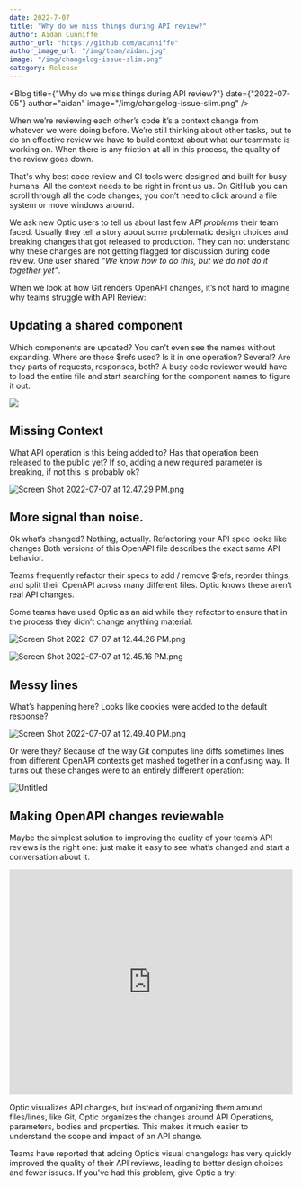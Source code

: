 ```yaml
---
date: 2022-7-07
title: "Why do we miss things during API review?"
author: Aidan Cunniffe
author_url: "https://github.com/acunniffe"
author_image_url: "/img/team/aidan.jpg"
image: "/img/changelog-issue-slim.png"
category: Release
---
```



<Blog title={"Why do we miss things during API review?"} date={"2022-07-05"} author="aidan" image="/img/changelog-issue-slim.png" />


When we’re reviewing each other’s code it’s a context change from whatever we were doing before. We’re still thinking about other tasks, but to do an effective review we have to build context about what our teammate is working on. When there is any friction at all in this process, the quality of the review goes down.

That's why best code review and CI tools were designed and built for busy humans. All the context needs to be right in front us us. On GitHub you can scroll through all the code changes, you don’t need to click around a file system or move windows around.



We ask new Optic users to tell us about last few *API* *problems* their team faced. Usually they tell a story about some problematic design choices and breaking changes that got released to production. They can not understand why these changes are not getting flagged for discussion during code review. One user shared *“We know how to do this, but we do not do it together yet”*.

When we look at how Git renders OpenAPI changes, it’s not hard to imagine why teams struggle with API Review:

## Updating a shared component

Which components are updated? You can’t even see the names without expanding. Where are these $refs used? Is it in one operation? Several? Are they parts of requests, responses, both? A busy code reviewer would have to load the entire file and start searching for the component names to figure it out.

![](/img/blog-content/Screen_Shot_2022-07-07_at_12.38.28_PM.png)

## Missing Context

What API operation is this being added to? Has that operation been released to the public yet? If so, adding a new required parameter is breaking, if not this is probably ok?

![Screen Shot 2022-07-07 at 12.47.29 PM.png](/img/blog-content/Screen_Shot_2022-07-07_at_12.47.29_PM.png)

## More signal than noise.

Ok what’s changed? Nothing, actually. Refactoring your API spec looks like changes Both versions of this OpenAPI file describes the exact same API behavior.

Teams frequently refactor their specs to add / remove $refs, reorder things, and split their OpenAPI across many different files. Optic knows these aren’t real API changes.

Some teams have used Optic as an aid while they refactor to ensure that in the process they didn’t change anything material.

![Screen Shot 2022-07-07 at 12.44.26 PM.png](/img/blog-content/Screen_Shot_2022-07-07_at_12.44.26_PM.png)

![Screen Shot 2022-07-07 at 12.45.16 PM.png](/img/blog-content/Screen_Shot_2022-07-07_at_12.45.16_PM.png)

## Messy lines

What’s happening here? Looks like cookies were added to the default response?

![Screen Shot 2022-07-07 at 12.49.40 PM.png](/img/blog-content/Screen_Shot_2022-07-07_at_12.49.40_PM.png)

Or were they? Because of the way Git computes line diffs sometimes lines from different OpenAPI contexts get mashed together in a confusing way. It turns out these changes were to an entirely different operation:

![Untitled](/img/blog-content/Untitled.png)

## Making OpenAPI changes reviewable

Maybe the simplest solution to improving the quality of your team’s API reviews is the right one: just make it easy to see what’s changed and start a conversation about it.

<iframe width="100%" height="400" src="https://www.loom.com/embed/85131940fe874f4f9bfe37a2e158f0bb" frameborder="0" webkitallowfullscreen mozallowfullscreen allowfullscreen></iframe>

Optic visualizes API changes, but instead of organizing them around files/lines, like Git, Optic organizes the changes around API Operations, parameters, bodies and properties. This makes it much easier to understand the scope and impact of an API change.

Teams have reported that adding Optic’s visual changelogs has very quickly improved the quality of their API reviews, leading to better design choices and fewer issues. If you've had this problem, give Optic a try:
